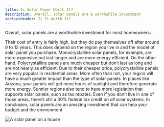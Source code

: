 ```yaml
---
title: Is Solar Power Worth It?
description: Overall, solar panels are a worthwhile investment
sectionHeader: Is It Worth It?
---
```


Overall, solar panels are a worthwhile investment for most homeowners.

Their cost of entry is fairly high, but they do pay themselves off after around 9 to 12 years.
This does depend on the region you live in and the model of solar panel you purchase.
Monocrystalline solar panels, for example, are more expensive but last longer and are more energy efficient.
On the other hand, Polycrystalline panels are much cheaper but don’t last as long and are not nearly as efficient.
Due to their cheaper price, polycrystalline panels are very popular in residential areas.
More often than not, your region will have a much greater impact than the type of solar panels.
In places like Arizona, your panels will get more hours of sunlight and therefore generate more energy.
Sunnier regions also tend to have more legislation that supports solar panels, such as tax rebates.
Even if you don’t live in one of those areas, there’s still a 30% federal tax credit on _all_ solar systems.
In conclusion, solar panels are an amazing investment that can help your budget and the environment

![A solar panel on a house](/images/solar-worth.avif)
